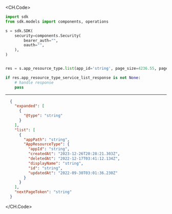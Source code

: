 
<CH.Code>
```python List.py
import sdk
from sdk.models import components, operations

s = sdk.SDK(
    security=components.Security(
        bearer_auth="",
        oauth="",
    ),
)


res = s.app_resource_type.list(app_id='string', page_size=4236.55, page_token='string')

if res.app_resource_type_service_list_response is not None:
    # handle response
    pass
```
---

```json Example Response
  {
    "expanded": [
      {
        "@type": "string"
      }
    ],
    "list": [
      {
        "appPath": "string",
        "AppResourceType": {
          "appId": "string",
          "createdAt": "2023-12-26T20:28:21.303Z",
          "deletedAt": "2022-12-17T03:41:12.134Z",
          "displayName": "string",
          "id": "string",
          "updatedAt": "2022-09-30T03:01:36.230Z"
        }
      }
    ],
    "nextPageToken": "string"
  }
```
</CH.Code>
